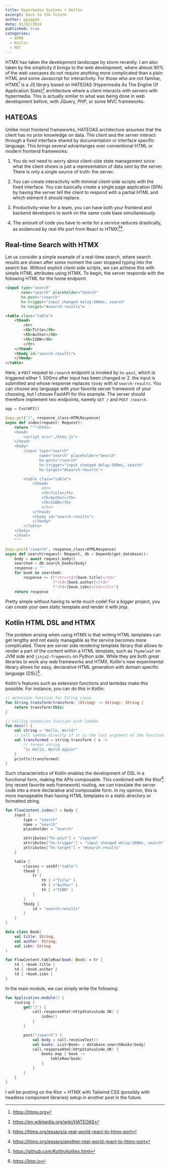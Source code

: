 ```yaml
---
title: Hypermedia Systems + Kotlin
excerpt: Back to the future
author: ggoggam
date: 01/02/2024
published: true
categories:
  - HTMX
  - Kotlin
  - MVC
---
```


HTMX has taken the development landscape by storm recently. 
I am also taken by the simplicity it brings to the web development, where almost 90% of the web usecases do not require anything more complicated than a plain HTML and some Javascript for interactivity.
For those who are not familiar, HTMX[^1] is a JS library based on HATEOAS (Hypermedia As The Engine Of Application State)[^2] architecture where a client interacts with servers with hypermedia. This is actually similar to what was being done in web development before, with JQuery, PHP, or some MVC frameworks.

## HATEOAS

Unlike most frontend frameworks, HATEOAS architecture assumes that the client has no prior knowledge on data. 
The client and the server interact through a fixed interface shared by documentation or interface specific language.
This brings several advantanges over conventional HTML or modern frontend frameworks:

1. You do not need to worry about client-side state management since what the client shows is just a representation of data sent by the server. There is only a single source of truth: the server.

2. You can create interactivity with minimal client-side scripts with the fixed interface. You can basically create a single page application (SPA) by having the server tell the client to respond with a partial HTML and which element it should replace.

3. Productivity-wise for a team, you can have both your frontend and backend developers to work on the same code base simultaneously. 

4. The amount of code you have to write for a service reduces drastically, as evidenced by real-life port from React to HTMX[^3][^4].

## Real-time Search with HTMX
Let us consider a simple example of a real-time search, where search results are shown after some moment the user stopped typing into the search bar.
Without explicit client-side scripts, we can achieve this with simple HTML attributes using HTMX.
To begin, the server responds with the following HTML for the home endpoint.

```html
<input type="search" 
       name="search" placeholder="Search" 
       hx-post="/search" 
       hx-trigger="input changed delay:500ms, search" 
       hx-target="#search-results">

<table class="table">
    <thead>
        <tr>
        <th>Title</th>
        <th>Author</th>
        <th>ISBN</th>
        </tr>
    </thead>
    <tbody id="search-results">
    </tbody>
</table>
```

Here, a `POST` request to `/search` endpoint is invoked by `hx-post`, which is triggered either 1. 500ms after input has been changed or 2. the input is submitted and whose response replaces `tbody` with id `search-results`. 
You can choose any language with your favorite server framework of your choosing, but I choose FastAPI for this example.
The server should therefore implement two endpoints, namely `GET /` and `POST /search`. 

```python
app = FastAPI()

@app.get("/", response_class=HTMLResponse)
async def index(request: Request):
    return """<html>
    <head>
        <script src="./htmx.js">
    </head>
    <body>
        <input type="search" 
               name="search" placeholder="Search" 
               hx-post="/search" 
               hx-trigger="input changed delay:500ms, search" 
               hx-target="#search-results">

        <table class="table">
            <thead>
                <tr>
                <th>Title</th>
                <th>Author</th>
                <th>ISBN</th>
                </tr>
            </thead>
            <tbody id="search-results">
            </tbody>
        </table>
    </body>
    </html>
    """

@app.post("/search", response_class=HTMLResponse)
async def search(request: Request, db = Depends(get_database)):
    body = await request.body()
    searched = db.search_books(body)
    response = ""
    for book in searched:
        response += (f"<tr><td>{book.title}</td>"
                     f"<td>{book.author}</td>"
                     f"<td>{book.isbn}</td></tr>")
    return response
```
Pretty simple without having to write much code! 
For a bigger project, you can create your own static template and render it with jinja.

## Kotlin HTML DSL and HTMX

The problem arising when using HTMX is that writing HTML templates can get lengthy and not easily managable as the service becomes more complicated.
There are server side rendering template library that allows to render a part of the content within a HTML template, such as `Thymeleaf` on JVM side and `jinja2-fragments` on Python side.
While they are both great libraries to work any web frameworks and HTMX, Kotlin's new experimental library allows for easy, declarative HTML generation with domain specific language (DSL)[^5].

Kotlin's features such as extension functions and lambdas make this possible. For instance, you can do this in Kotlin:

```kotlin
// extension function for String class
fun String.transform(transform: (String) -> String): String {
    return transform(this)
}

// calling extension function with lambda
fun main() {
    val string = "Hello, World!"
    // call lambda directly if it is the last argument of the function
    val transformed = string.transform { s ->
        // format string
        "$s Hello, World again!"
    }
    println(transformed)
}
```

Such characteristics of Kotlin enables the development of DSL in a functional form, making the APIs composable.
This combined with the Ktor[^6] (my recent favorite web framework) routing, we can translate the server code into a more declarative and composable form. 
In my opinion, this is more manageable than having HTML templates in a static directory or formatted string.
```kotlin
fun FlowContent.index() = body {
    input {
        type = "search"
        name = "search"
        placeholder = "Search"

        attributes["hx-post"] = "/search"
        attributes["hx-trigger"] = "input changed delay:500ms, search" 
        attributes["hx-target"] = "#search-results"
    }

    table {
        classes = setOf("table")
        thead {
            tr { 
                th { +"Title" }
                th { +"Author" }
                th { +"ISBN" }
            }
        }
        tbody {
            id = "search-results"
        }
    }
}

data class Book(
    val title: String,
    val author: String,
    val isbn: String
)

fun FlowContent.tableRow(book: Book) = tr {
    td { +book.title }
    td { +book.author }
    td { +book.isbn }
}
```

In the main module, we can simply write the following:
```kotlin
fun Application.module() {
    routing {
        get("/") {
            call.responseHtml(HttpStatusCode.OK) {
                index()
            }
        }

        post("/search") {
            val body = call.receiveText()
            val books: List<Book> = database.searchBooks(body)
            call.responseHtml(HttpStatusCode.OK) {
                books.map { book ->
                    tableRow(book)
                }
            }
        }
    }
}
```
I will be posting on the Ktor + HTMX with Tailwind CSS (possibly with headless component libraries) setup in another post in the future.

[^1]: https://htmx.org
[^2]: https://en.wikipedia.org/wiki/HATEOAS
[^3]: https://htmx.org/essays/a-real-world-react-to-htmx-port
[^4]: https://htmx.org/essays/another-real-world-react-to-htmx-port
[^5]: https://github.com/Kotlin/kotlinx.html
[^6]: https://ktor.io